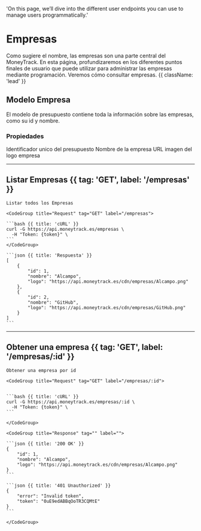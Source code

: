   'On this page, we’ll dive into the different user endpoints you can use to manage users programmatically.'

# Empresas

Como sugiere el nombre, las empresas son una parte central del MoneyTrack. En esta página, profundizaremos en los diferentes puntos finales de usuario que puede utilizar para administrar las empresas mediante programación. Veremos cómo consultar empresas. {{ className: 'lead' }}

## Modelo Empresa

El modelo de presupuesto contiene toda la información sobre las empresas, como su id y nombre.

### Propiedades

<Properties>
  <Property name="id" type="int">
    Identificador unico del presupuesto
  </Property>
  <Property name="nombre" type="string">
    Nombre de la empresa
  </Property>
  <Property name="logo" type="string">
    URL imagen del logo empresa
  </Property>
</Properties>

---

## Listar Empresas {{ tag: 'GET', label: '/empresas' }}

<Row>
  <Col>

    Listar todos los Empresas

  </Col>
  <Col sticky>

    <CodeGroup title="Request" tag="GET" label="/empresas">

    ```bash {{ title: 'cURL' }}
    curl -G https://api.moneytrack.es/empresas \
      -H "Token: {token}" \
    ```
    </CodeGroup>

    ```json {{ title: 'Respuesta' }}
    [
        {
            "id": 1,
            "nombre": "Alcampo",
            "logo": "https://api.moneytrack.es/cdn/empresas/Alcampo.png"
        },
        {
            "id": 2,
            "nombre": "GitHub",
            "logo": "https://api.moneytrack.es/cdn/empresas/GitHub.png"
        }
    ]
    ```

  </Col>
</Row>

---

## Obtener una empresa {{ tag: 'GET', label: '/empresas/:id' }}

<Row>
  <Col>

    Obtener una empresa por id

  </Col>
  <Col sticky>

    <CodeGroup title="Request" tag="GET" label="/empresas/:id">


    ```bash {{ title: 'cURL' }}
    curl -G https://api.moneytrack.es/empresas/:id \
      -H "Token: {token}" \
    ```

    </CodeGroup>

    <CodeGroup title="Response" tag="" label="">

    ```json {{ title: '200 OK' }}
    {
        "id": 1,
        "nombre": "Alcampo",
        "logo": "https://api.moneytrack.es/cdn/empresas/Alcampo.png"
    }
    ```

    ```json {{ title: '401 Unauthorized' }}
    {
        "error": "Invalid token",
        "token": "0uE9edABBqOoTR3CQMtE"
    }
    ```

    </CodeGroup>

  </Col>
</Row>

